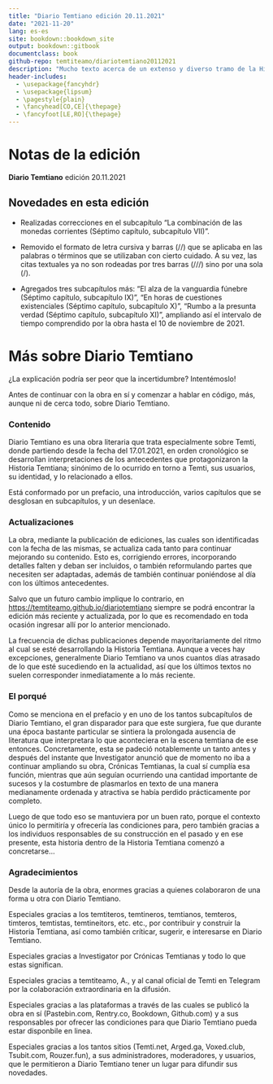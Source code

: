 ```yaml
---
title: "Diario Temtiano edición 20.11.2021"
date: "2021-11-20"
lang: es-es
site: bookdown::bookdown_site
output: bookdown::gitbook
documentclass: book
github-repo: temtiteamo/diariotemtiano20112021
description: "Mucho texto acerca de un extenso y diverso tramo de la Historia Temtiana."
header-includes:
  - \usepackage{fancyhdr}
  - \usepackage{lipsum}
  - \pagestyle{plain}
  - \fancyhead[CO,CE]{\thepage}
  - \fancyfoot[LE,RO]{\thepage}
---
```


# Notas de la edición {.unnumbered}

**Diario Temtiano** edición 20.11.2021

## Novedades en esta edición {.unnumbered}

-   Realizadas correcciones en el subcapítulo “La combinación de las monedas corrientes (Séptimo capítulo, subcapítulo VII)”.

-   Removido el formato de letra cursiva y barras (//) que se aplicaba en las palabras o términos que se utilizaban con cierto cuidado. A su vez, las citas textuales ya no son rodeadas por tres barras (///) sino por una sola (/).

-   Agregados tres subcapítulos más: “El alza de la vanguardia fúnebre (Séptimo capítulo, subcapítulo IX)”, “En horas de cuestiones existenciales (Séptimo capítulo, subcapítulo X)”, “Rumbo a la presunta verdad (Séptimo capítulo, subcapítulo XI)”, ampliando así el intervalo de tiempo comprendido por la obra hasta el 10 de noviembre de 2021.

# Más sobre Diario Temtiano {.unnumbered}

¿La explicación podría ser peor que la incertidumbre? Intentémoslo!

Antes de continuar con la obra en sí y comenzar a hablar en código, más, aunque ni de cerca todo, sobre Diario Temtiano.

### Contenido {.unnumbered}

Diario Temtiano es una obra literaria que trata especialmente sobre Temti, donde partiendo desde la fecha del 17.01.2021, en orden cronológico se desarrollan interpretaciones de los antecedentes que protagonizaron la Historia Temtiana; sinónimo de lo ocurrido en torno a Temti, sus usuarios, su identidad, y lo relacionado a ellos.

Está conformado por un prefacio, una introducción, varios capítulos que se desglosan en subcapítulos, y un desenlace.

### Actualizaciones {.unnumbered}

La obra, mediante la publicación de ediciones, las cuales son identificadas con la fecha de las mismas, se actualiza cada tanto para continuar mejorando su contenido. Esto es, corrigiendo errores, incorporando detalles falten y deban ser incluidos, o también reformulando partes que necesiten ser adaptadas, además de también continuar poniéndose al día con los últimos antecedentes.

Salvo que un futuro cambio implique lo contrario, en <https://temtiteamo.github.io/diariotemtiano> siempre se podrá encontrar la edición más reciente y actualizada, por lo que es recomendado en toda ocasión ingresar allí por lo anterior mencionado.

La frecuencia de dichas publicaciones depende mayoritariamente del ritmo al cual se esté desarrollando la Historia Temtiana. Aunque a veces hay excepciones, generalmente Diario Temtiano va unos cuantos días atrasado de lo que esté sucediendo en la actualidad, así que los últimos textos no suelen corresponder inmediatamente a lo más reciente.

### El porqué {.unnumbered}

Como se menciona en el prefacio y en uno de los tantos subcapítulos de Diario Temtiano, el gran disparador para que este surgiera, fue que durante una época bastante particular se sintiera la prolongada ausencia de literatura que interpretara lo que aconteciera en la escena temtiana de ese entonces. Concretamente, esta se padeció notablemente un tanto antes y después del instante que Investigator anunció que de momento no iba a continuar ampliando su obra, Crónicas Temtianas, la cual sí cumplía esa función, mientras que aún seguían ocurriendo una cantidad importante de sucesos y la costumbre de plasmarlos en texto de una manera medianamente ordenada y atractiva se había perdido prácticamente por completo.

Luego de que todo eso se mantuviera por un buen rato, porque el contexto único lo permitiría y ofrecería las condiciones para, pero también gracias a los individuos responsables de su construcción en el pasado y en ese presente, esta historia dentro de la Historia Temtiana comenzó a concretarse...

### Agradecimientos {.unnumbered}

Desde la autoría de la obra, enormes gracias a quienes colaboraron de una forma u otra con Diario Temtiano.

Especiales gracias a los temtiteros, temtineros, temtianos, temteros, timteros, temtistas, temtineitors, etc. etc., por contribuir y construir la Historia Temtiana, así como también críticar, sugerir, e interesarse en Diario Temtiano. 

Especiales gracias a Investigator por Crónicas Temtianas y todo lo que estas significan.

Especiales gracias a temtiteamo, A., y al canal oficial de Temti en Telegram por la colaboración extraordinaria en la difusión. 

Especiales gracias a las plataformas a través de las cuales se publicó la obra en sí (Pastebin.com, Rentry.co, Bookdown, Github.com) y a sus responsables por ofrecer las condiciones para que Diario Temtiano pueda estar disponbile en linea.

Especiales gracias a los tantos sitios (Temti.net, Arged.ga, Voxed.club, Tsubit.com, Rouzer.fun), a sus administradores, moderadores, y usuarios, que le permitieron a Diario Temtiano tener un lugar para difundir sus novedades.


